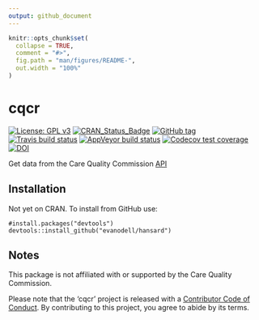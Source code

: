 ```yaml
---
output: github_document
---
```


<!-- README.md is generated from README.Rmd. Please edit that file -->

```r
knitr::opts_chunk$set(
  collapse = TRUE,
  comment = "#>",
  fig.path = "man/figures/README-",
  out.width = "100%"
)
```
# cqcr

<!-- badges: start -->
[![License: GPL v3](https://img.shields.io/badge/License-GPLv3-blue.svg)](https://www.gnu.org/licenses/gpl-3.0)
[![CRAN_Status_Badge](https://www.r-pkg.org/badges/version/cqcr)](https://cran.r-project.org/package=cqcr)
[![GitHub tag](https://img.shields.io/github/tag/evanodell/cqcr.svg)](https://github.com/evanodell/cqcr)
[![Travis build status](https://travis-ci.org/evanodell/cqcr.svg?branch=master)](https://travis-ci.org/evanodell/cqcr)
[![AppVeyor build status](https://ci.appveyor.com/api/projects/status/github/evanodell/cqcr?branch=master&svg=true)](https://ci.appveyor.com/project/evanodell/cqcr)
[![Codecov test coverage](https://codecov.io/gh/evanodell/cqcr/branch/master/graph/badge.svg)](https://codecov.io/gh/evanodell/cqcr?branch=master)
[![DOI](https://zenodo.org/badge/204009825.svg)](https://zenodo.org/badge/latestdoi/204009825)
<!-- badges: end -->

Get data from the Care Quality Commission [API](https://anypoint.mulesoft.com/exchange/portals/care-quality-commission-5/4d36bd23-127d-4acf-8903-ba292ea615d4/cqc-syndication-1/)

## Installation


Not yet on CRAN. To install from GitHub use:

```
#install.packages("devtools")
devtools::install_github("evanodell/hansard")
```
## Notes

This package is not affiliated with or supported by the Care Quality Commission. 

Please note that the 'cqcr' project is released with a
[Contributor Code of Conduct](https://github.com/evanodell/cqcr/blob/master/CODE_OF_CONDUCT.md).
By contributing to this project, you agree to abide by its terms.
